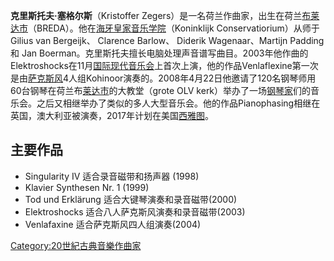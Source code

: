 {{roughtranslation|time=2016-09-10T19:22:26+00:00}}
{{Infobox musical artist <!-- See Wikipedia:WikiProject_Musicians -->|name=Kristoffer Zegers|image=|image_size=|background=non_vocal_instrumentalist|birth_name=|alias=|birth_date={{birth date and age|1973|12|27|df=y}}|birth_place=[[Netherlands|Netherlands]]|death_date=|instrument=[[Piano|Piano]], [[Harpsichord|Harpsichord]]|genre=Contemporary, Classical|occupation=[[Composer|Composer]]|years_active=1997–present|label=BVhaast|associated_acts=|website=[http://www.kristofferzegers.nl]|notable_instruments=Piano}}

'''克里斯托夫·塞格尔斯'''（Kristoffer Zegers）是一名荷兰作曲家，{{bd|1973年|12月27日|catIdx=T}}出生在荷兰[[布雷达|布莱达市]]（BREDA）。他在[[海牙皇家音乐学院|海牙皇家音乐学院]]（Koninklijk Conservatiorium）从师于Gilius van Bergeijk、 Clarence Barlow、 Diderik Wagenaar、Martijn Padding 和 Jan Boerman。克里斯托夫擅长电脑处理声音谱写曲目。2003年他作曲的Elektroshocks在11月[[国际现代音乐会|国际现代音乐会]]上首次上演，他的作品Venlaflexine第一次是由[[萨克斯风|萨克斯风]]4人组Kohinoor演奏的。2008年4月22日他邀请了120名钢琴师用60台钢琴在荷兰布[[莱达市|莱达市]]的大教堂（grote OLV kerk）举办了一场[[钢琴家|钢琴家]]们的音乐会。之后又相继举办了类似的多人大型音乐会。他的作品Pianophasing相继在英国，澳大利亚被演奏，2017年计划在美国[[西雅图|西雅图]]。

== 主要作品 ==
* Singularity IV 适合录音磁带和扬声器 (1998)
* Klavier Synthesen Nr. 1 (1999)
* Tod und Erklärung 适合大键琴演奏和录音磁带(2000)
* Elektroshocks 适合八人萨克斯风演奏和录音磁带(2003)
* Venlafaxine 适合萨克斯风四人组演奏(2004)


{{Authority control}}

{{DEFAULTSORT:Zegers, Kristoffer}}
[[Category:20世紀古典音樂作曲家|Category:20世紀古典音樂作曲家]]